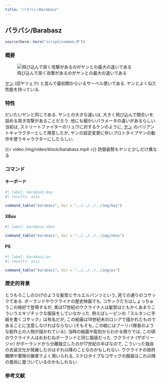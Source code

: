 ```yaml
---
title: "バラバシ/Barabasz"
---
```


## バラバシ/Barabasz {#sec-Barabasz}

```r
source(here::here("script/common.R"))
```

### 概要 {-}

![飛び込んで突く攻撃があるのがヤンとの最大の違いである](/img/barabasz.jpg)

[ヤン](#Jan) (旧ヤツェク) と並んで最初期からいるサーベル使いである. ヤンとよく似た性能を持っている.

### 特性 {-}

だいたいヤンと同じである. ヤンとの大きな違いは, 大きく飛び込んで間合いを詰める突き攻撃があることだろう. 他にも細かいパラメータの違いがあるらしい. 当初は, ストリートファイターのリュウに対するケンのように, [ヤン](Jan.qmd#sec-Jan) のバリアントキャラクターとして用意したが, ヤンの設定変更に伴いプロトタイプヤンの動作を使うキャラクターにしたらしい.

{{< video /img/video/block/barabasz.mp4 >}}
防御姿勢もヤンと少しだけ異なる

### コマンド {-}

:::{.panel-tabset}

#### キーボード

```r
#| label: barabasz-key
#| results: asis

command_table("barabasz", dir = "../../../../img/key")
```

#### XBox

```r
#| label: barabasz-xbox

command_table("barabasz", dir = "../../../../img/xbox")
```

#### PS

```r
#| label: barabasz-ps
#| results: asis

command_table("barabasz", dir = "../../../../img/ps")
```

:::

### 歴史的背景 {-}

とうもろこしのひげのような髪型とサルエルパンツという, 見ての通りのコサックである. ポーランドやウクライナの歴史映画でも, コサックたちはしょっちゅうこの格好で登場するが, 実は17世紀のウクライナ人は髪型はともかくあまりこういうエキゾチックな服装をしていなかった. 例えばレーピンの『スルタンに手紙を書くコサック』は有名だが, この絵画は19世紀末のロシアで描かれたものであることに注意しなければならない (そもそも, この絵にはブーリバ隊長のような創作上の人物が描かれている). 当時の絵画や彫刻からわかる限りでは, この頃のウクライナ人はおおむねポーランドと同じ服装だった. ウクライナ (ザポリージャ) がポーランドから分離独立したのが17世紀の半ばなので, こういった独自の衣装文化が発展したのはそれ以降のことなのかもしれない. ウクライナの政府機関や軍隊の徽章でよく用いられる, ステロタイプなコサックの服装はこれ以降の風俗に基づいているのかもしれない.


### 参考文献

::: {#refs}
:::
